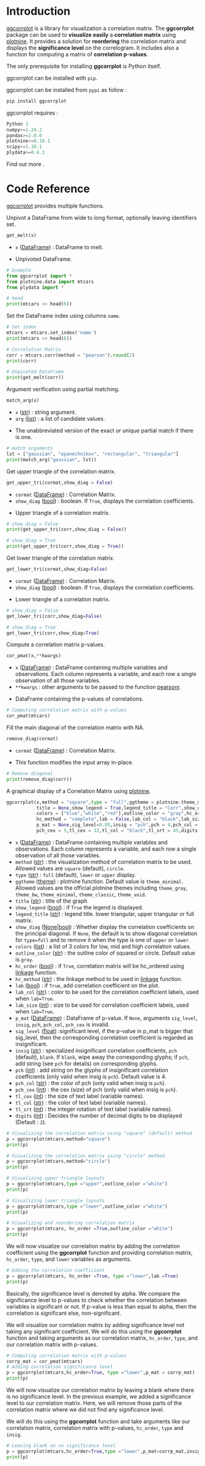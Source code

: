 # Introduction

<!--
https://realpython.com/ggplot-python/
https://coderzcolumn.com/tutorials/data-science/plotnine-annotations
-->

\section{What is ggcorrplot?}

[ggcorrplot](https://pypi.org/project/ggcorrplot/) is a library for visualization a correlation matrix. The **ggcorrplot** package can be used to **visualize easily** a **correlation matrix** using [plotnine](https://plotnine.readthedocs.io/en/stable/). It provides a solution for **reordering** the correlation matrix and displays the **significance level** on the correlogram. It includes also a function for computing a matrix of **correlation p-values**. 

The only prerequisite for installing **ggcorrplot** is Python itself. 

ggcorrplot can be installed with ``pip``.

\section{Installation}

ggcorrplot can be installed from ``pypi`` as follow : 

```python
pip install ggcorrplot
```

\section{Dependencies}

ggcorrplot requires :


```python
Python 3
numpy>=1.24.2
pandas>=2.0.0
plotnine>=0.10.1
scipy>=1.10.1
plydata>=0.4.3
```

\section{Usage}

Find out more \href{https://github.com/enfantbenidedieu/ggcorrplot/blob/master/ggcorrplot.ipynb}{https://github.com/enfantbenidedieu/ggcorrplot/blob/master/ggcorrplot.ipynb}.


# Code Reference

[ggcorrplot](https://pypi.org/project/ggcorrplot/) provides multiple functions.


\section{get\_melt}

Unpivot a DataFrame from wide to long format, optionally leaving identifiers set.

```python
get_melt(x)
```


\subsubsection*{Parameters :}

* ``x`` ([DataFrame](https://pandas.pydata.org/docs/reference/api/pandas.DataFrame.html)) : DataFrame to melt.

\subsubsection*{Return :}

* Unpivoted DataFrame.


```python
# Example
from ggcorrplot import *
from plotnine.data import mtcars
from plydata import *

# head
print(mtcars >> head(6))
```

Set the DataFrame index using columns `name`.

```python
# Set index
mtcars = mtcars.set_index('name')
print(mtcars >> head(6))
```


```python
# Correlation Matrix
corr = mtcars.corr(method = "pearson").round(2)
print(corr)
```


```python
# Unpivoted DataFrame
print(get_melt(corr))
```


\section{match\_arg}

Argument verification using partial matching.

```python
match_arg(x)
```


\subsubsection*{Parameters :}

* ``x`` ([str](https://docs.python.org/3/library/stdtypes.html#str)) : string argument.
* ``arg`` ([list](https://docs.python.org/3/library/stdtypes.html#list)) : a list of candidate values.

\subsubsection*{Return : }

* The unabbreviated version of the exact or unique partial match if there is one.


```python
# match arguments
lst = ["gaussian", "epanechnikov", "rectangular", "triangular"]
print(match_arg("gaussian", lst))
```


\section{get\_upper\_tri}

Get upper triangle of the correlation matrix.

```python
get_upper_tri(cormat,show_diag = False)
```

\subsubsection*{Parameters :}

* ``cormat`` ([DataFrame](https://pandas.pydata.org/docs/reference/api/pandas.DataFrame.html)) : Correlation Matrix.
* ``show_diag`` ([bool](https://docs.python.org/3/library/functions.html#bool)) : boolean. If ``True``, displays the correlation coefficients.

\subsubsection*{Return : }
* Upper triangle of a correlation matrix.


```python
# show_diag = False
print(get_upper_tri(corr,show_diag = False))
```

```python
# show_diag = True
print(get_upper_tri(corr,show_diag = True))
```


\section{get\_lower\_tri}

Get lower triangle of the correlation matrix.

```python
get_lower_tri(cormat,show_diag=False)
```

\subsubsection*{Parameters :}

* ``cormat`` ([DataFrame](https://pandas.pydata.org/docs/reference/api/pandas.DataFrame.html)) : Correlation Matrix.
* ``show_diag`` ([bool](https://docs.python.org/3/library/functions.html#bool)) : boolean. If ``True``, displays the correlation coefficients.

\subsubsection*{Return :}

* Lower triangle of a correlation matrix.


```python
# show_diag = False
get_lower_tri(corr,show_diag=False)
```

```python
# show_diag = True
get_lower_tri(corr,show_diag=True)
```


\section{cor\_pmat}

Compute a correlation matrix p-values.

```python
cor_pmat(x,**kwargs)
```

\subsubsection*{Parameters :}

* ``x`` ([DataFrame](https://pandas.pydata.org/docs/reference/api/pandas.DataFrame.html)) : DataFrame containing multiple variables and observations. Each column represents a variable, and each row a single observation of all those variables.
* ``**kwargs`` : other arguments to be passed to the function [pearsonr]( https://docs.scipy.org/doc/scipy/reference/generated/scipy.stats.pearsonr.html).

\subsubsection*{Return :}

* DataFrame containing the p-values of correlations.

```python
# Computing correlation matrix with p-values 
cor_pmat(mtcars)
```


\section{remove\_diag}

Fill the main diagonal of the correlation matrix with NA.

```python
remove_diag(cormat)
```

\subsubsection*{Parameters :}

* ``cormat`` ([DataFrame](https://pandas.pydata.org/docs/reference/api/pandas.DataFrame.html)) : Correlation Matrix.

\subsubsection*{Return :}

* This function modifies the input array in-place.

```python
# Remove diagonal
print(remove_diag(corr))
```



\section{ggcorrplot}

A graphical display of a Correlation Matrix using [plotnine](https://plotnine.readthedocs.io/en/stable/).

```python
ggcorrplot(x,method = "square",type = "full",ggtheme = plotnine.theme_minimal(),
           title = None,show_legend = True,legend_title = "Corr",show_diag = None,
           colors = ["blue","white","red"],outline_color = "gray",hc_order = False,
           hc_method = "complete",lab = False,lab_col = "black",lab_size = 11,
           p_mat = None,sig_level=0.05,insig = "pch",pch = 4,pch_col = "black",
           pch_cex = 5,tl_cex = 12,tl_col = "black",tl_srt = 45,digits = 2)
```

\subsubsection*{Parameters :}

* ``x`` ([DataFrame](https://pandas.pydata.org/docs/reference/api/pandas.DataFrame.html)) : DataFrame containing multiple variables and observations. Each column represents a variable, and each row a single observation of all those variables.
* ``method`` ([str](https://docs.python.org/3/library/stdtypes.html#str)) : the visualization method of correlation matrix to be used. Allowed values are ``square`` (default), ``circle``.
* ``type`` ([str](https://docs.python.org/3/library/stdtypes.html#str)) : ``full`` (default), ``lower`` or ``upper`` display.
* ``ggtheme`` ([theme](https://plotnine.readthedocs.io/en/stable/generated/plotnine.themes.theme.html)) : plotnine function. Default value is ``theme_minimal``. Allowed values are the official plotnine themes including ``theme_gray``, ``theme_bw``, ``theme_minimal``, ``theme_classic``, ``theme_void``.
* ``title`` ([str](https://docs.python.org/3/library/stdtypes.html#str)) : title of the graph
* ``show_legend`` ([bool](https://docs.python.org/3/library/functions.html#bool)) : if ``True`` the legend is displayed.
* ``legend_title`` ([str](https://docs.python.org/3/library/stdtypes.html#str)) : legend title. lower triangular, upper triangular or full matrix.
* ``show_diag`` ([None](https://docs.python.org/3/library/constants.html)|[bool](https://docs.python.org/3/library/functions.html#bool)) : Whether display the correlation coefficients on the principal diagonal. If ``None``, the default is to show diagonal correlation for ``type=full`` and to remove it when the type is one of ``upper`` or ``lower``.
* ``colors`` ([list](https://docs.python.org/3/library/stdtypes.html#list)) : a list of 3 colors for low, mid and high correlation values.
* ``outline_color`` ([str](https://docs.python.org/3/library/stdtypes.html#str)) : the outline color of squared or circle. Default value is ``gray``.
* ``hc_order`` ([bool](https://docs.python.org/3/library/functions.html#bool)) : if ``True``, correlation matrix will be hc_ordered using [linkage]( https://docs.scipy.org/doc/scipy/reference/generated/scipy.cluster.hierarchy.linkage.html) function.
* ``hc_method`` ([str](https://docs.python.org/3/library/stdtypes.html#str)) : the linkage method to be used in [linkage]( https://docs.scipy.org/doc/scipy/reference/generated/scipy.cluster.hierarchy.linkage.html) function.
* ``lab`` ([bool](https://docs.python.org/3/library/functions.html#bool)) : if ``True``, add correlation coefficient on the plot.
* ``lab_col`` ([str](https://docs.python.org/3/library/stdtypes.html#str)) :  color to be used for the correlation coefficient labels, used when ``lab=True``.
* ``lab_size`` ([int](https://docs.python.org/3/library/functions.html#int)) : size to be used for correlation coefficient labels, used when ``lab=True``.
* ``p_mat`` ([DataFrame](https://pandas.pydata.org/docs/reference/api/pandas.DataFrame.html)) : DataFrame of p-value. If ``None``, arguments ``sig_level``, ``insig``, ``pch``, ``pch_col``, ``pch_cex`` is invalid.
* ``sig_level`` ([float](https://docs.python.org/3/library/functions.html#float)) :significant level, if the p-value in p_mat is bigger that sig_level, then the corresponding correlation coefficient is regarded as insignificant.
* ``insig`` ([str](https://docs.python.org/3/library/stdtypes.html#str)) : specialized insignificant correlation coefficients,  ``pch`` (default), ``blank``. If ``blank``, wipe away the corresponding glyphs; if ``pch``, add string (see ``pch`` for details) on corresponding glyphs.
* ``pch`` ([int](https://docs.python.org/3/library/functions.html#int)) : add string on the glyphs of insignificant correlation coefficients (only valid when insig is ``pch``). Default value is 4.
* ``pch_col`` ([str](https://docs.python.org/3/library/stdtypes.html#str)) : the color of pch (only valid when insig is ``pch``).
* ``pch_cex`` ([int](https://docs.python.org/3/library/functions.html#int)) : the cex (size) of pch (only valid when insig is ``pch``).
* ``tl_cex`` ([int](https://docs.python.org/3/library/functions.html#int)) : the size of text label (variable names).
* ``tl_col`` ([str](https://docs.python.org/3/library/stdtypes.html#str)) : the color of text label (variable names).
* ``tl_srt`` ([int](https://docs.python.org/3/library/functions.html#int)) : the integer rotation of text label (variable names).
* ``digits`` ([int](https://docs.python.org/3/library/functions.html#int)) : Decides the number of decimal digits to be displayed (Default : ``2``).

\subsubsection*{Visualizing the correlation matrix using different methods}

```python
# Visualizing the correlation matrix using "square" (default) method
p = ggcorrplot(mtcars,method="square")
print(p)
```



```python
# Visualizing the correlation matrix using "circle" method
p = ggcorrplot(mtcars,method="circle")
print(p)
```

\subsubsection*{Visualizing correlation matrix using different layouts}


```python
# Visualizing upper triangle layouts
p = ggcorrplot(mtcars,type ="upper",outline_color ="white")
print(p)
```

```python
# Visualizing lower triangle layouts
p = ggcorrplot(mtcars,type ="lower",outline_color ="white")
print(p)
```

\subsubsection*{Reordering of the correlation matrix}

```python
# Visualizing and reordering correlation matrix
p = ggcorrplot(mtcars, hc_order =True,outline_color ="white")
print(p)
```

\subsubsection*{Introducing correlation coefficient}

We will now visualize our correlation matrix by adding the correlation coefficient using the **ggcorrplot** function and providing correlation matrix, ``hc_order``, ``type``, and ``lower`` variables as arguments.

```python
# Adding the correlation coefficient
p = ggcorrplot(mtcars, hc_order =True, type ="lower",lab =True)
print(p)
```

\subsubsection*{Adding significance level}

Basically, the significance level is denoted by alpha. We compare the significance level to p-values to check whether the correlation between variables is significant or not. If p-value is less than equal to alpha, then the correlation is significant else, non-significant.

We will visualize our correlation matrix by adding significance level not taking any significant coefficient. We will do this using the **ggcorrplot** function and taking arguments as our correlation matrix, ``hc_order``, ``type``, and our correlation matrix with p-values.


```python
# Computing correlation matrix with p-values
corrp_mat = cor_pmat(mtcars)
# Adding correlation significance level
p = ggcorrplot(mtcars,hc_order=True, type ="lower",p_mat = corrp_mat)
print(p)
```



\subsubsection*{Leaving blank on no significance level}

We will now visualize our correlation matrix by leaving a blank where there is no significance level. In the previous example, we added a significance level to our correlation matrix. Here, we will remove those parts of the correlation matrix where we did not find any significance level.

We will do this using the **ggcorrplot** function and take arguments like our correlation matrix, correlation matrix with p-values, ``hc_order``, ``type`` and ``insig``.


```python
# Leaving blank on no significance level
p = ggcorrplot(mtcars,hc_order=True,type ="lower",p_mat=corrp_mat,insig="blank")
print(p)
```

